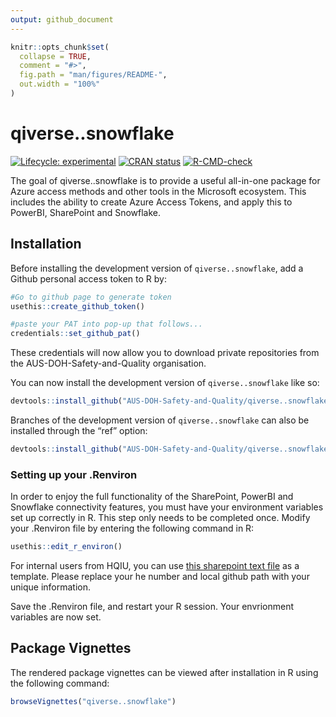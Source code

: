 ```yaml
---
output: github_document
---
```


<!-- README.md is generated from README.Rmd. Please edit that file -->

```r
knitr::opts_chunk$set(
  collapse = TRUE,
  comment = "#>",
  fig.path = "man/figures/README-",
  out.width = "100%"
)
```

# qiverse..snowflake

<!-- badges: start -->

[![Lifecycle: experimental](https://img.shields.io/badge/lifecycle-experimental-orange.svg)](https://lifecycle.r-lib.org/articles/stages.html#experimental) [![CRAN status](https://www.r-pkg.org/badges/version/qiverse..snowflake)](https://CRAN.R-project.org/package=qiverse..snowflake) [![R-CMD-check](https://github.com/AUS-DOH-Safety-and-Quality/qiverse..snowflake/actions/workflows/R-CMD-check.yaml/badge.svg)](https://github.com/AUS-DOH-Safety-and-Quality/qiverse..snowflake/actions/workflows/R-CMD-check.yaml)

<!-- badges: end -->

The goal of qiverse..snowflake is to provide a useful all-in-one package for Azure access methods and other tools in the Microsoft ecosystem. This includes the ability to create Azure Access Tokens, and apply this to PowerBI, SharePoint and Snowflake.

## Installation

Before installing the development version of `qiverse..snowflake`, add a Github personal access token to R by:

``` r
#Go to github page to generate token
usethis::create_github_token()

#paste your PAT into pop-up that follows...
credentials::set_github_pat()
```

These credentials will now allow you to download private repositories from the AUS-DOH-Safety-and-Quality organisation.

You can now install the development version of `qiverse..snowflake` like so:

``` r
devtools::install_github("AUS-DOH-Safety-and-Quality/qiverse..snowflake")
```

Branches of the development version of `qiverse..snowflake` can also be installed through the "ref" option:

``` r
devtools::install_github("AUS-DOH-Safety-and-Quality/qiverse..snowflake", ref = "branch-a")
```

### Setting up your .Renviron

In order to enjoy the full functionality of the SharePoint, PowerBI and Snowflake connectivity features, you must have your environment variables set up correctly in R. This step only needs to be completed once. Modify your .Renviron file by entering the following command in R:

``` r
usethis::edit_r_environ()
```

For internal users from HQIU, you can use [this sharepoint text file](https://wahealthdept.sharepoint.com/:t:/r/sites/SafetyandQualityIndicatorSetSQuIS/internal/SQuIS%20O365%20Confidential%20Documents/R/connectivity/example_renviron.txt) as a template. Please replace your he number and local github path with your unique information.

Save the .Renviron file, and restart your R session. Your envrionment variables are now set.

## Package Vignettes

The rendered package vignettes can be viewed after installation in R using the following command:

``` r
browseVignettes("qiverse..snowflake")
```
